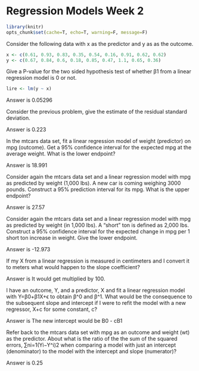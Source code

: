 Regression Models Week 2
========================

```r
library(knitr)
opts_chunk$set(cache=T, echo=T, warning=F, message=F)
```

Consider the following data with x as the predictor and y as as the outcome.

```r
x <- c(0.61, 0.93, 0.83, 0.35, 0.54, 0.16, 0.91, 0.62, 0.62)
y <- c(0.67, 0.84, 0.6, 0.18, 0.85, 0.47, 1.1, 0.65, 0.36)
```

Give a P-value for the two sided hypothesis test of whether β1 from a linear regression model is 0 or not.

```r
lire <- lm(y ~ x)
```

Answer is 0.05296

Consider the previous problem, give the estimate of the residual standard deviation.

Answer is 0.223	

In the mtcars data set, fit a linear regression model of weight (predictor) on mpg (outcome). Get a 95% confidence interval for the expected mpg at the average weight. What is the lower endpoint?

Answer is 18.991

Consider again the mtcars data set and a linear regression model with mpg as predicted by weight (1,000 lbs). A new car is coming weighing 3000 pounds. Construct a 95% prediction interval for its mpg. What is the upper endpoint?

Answer is 27.57

Consider again the mtcars data set and a linear regression model with mpg as predicted by weight (in 1,000 lbs). A “short” ton is defined as 2,000 lbs. Construct a 95% confidence interval for the expected change in mpg per 1 short ton increase in weight. Give the lower endpoint.

Answer is -12.973	

If my X from a linear regression is measured in centimeters and I convert it to meters what would happen to the slope coefficient?

Answer is It would get multiplied by 100.	

I have an outcome, Y, and a predictor, X and fit a linear regression model with Y=β0+β1X+ϵ to obtain β^0 and β^1. What would be the consequence to the subsequent slope and intercept if I were to refit the model with a new regressor, X+c for some constant, c?

Answer is The new intercept would be B0 - cB1

Refer back to the mtcars data set with mpg as an outcome and weight (wt) as the predictor. About what is the ratio of the the sum of the squared errors, ∑ni=1(Yi−Y^i)2 when comparing a model with just an intercept (denominator) to the model with the intercept and slope (numerator)?

Answer is 0.25







